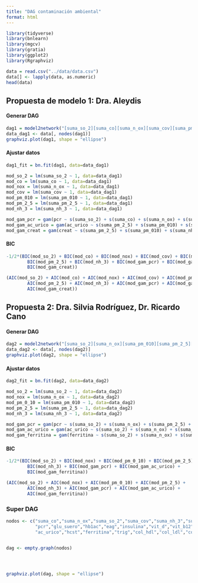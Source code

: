 ```yaml
---
title: "DAG contaminación ambiental"
format: html
---
```


```r
library(tidyverse)
library(bnlearn)
library(mgcv)
library(gratia)
library(ggplot2)
library(Rgraphviz)

data = read.csv("../data/data.csv")
data[] <- lapply(data, as.numeric)
head(data)
```

## Propuesta de modelo 1: Dra. Aleydis

#### Generar DAG

```r
dag1 = model2network("[suma_so_2][suma_co][suma_n_ox][suma_cov][suma_pm_010][suma_pm_2_5][suma_nh_3][pcr|suma_so_2:suma_co:suma_n_ox:suma_cov:suma_pm_010:suma_pm_2_5:suma_nh_3][ac_urico|suma_pm_2_5:suma_pm_010:suma_nh_3][creat|suma_pm_2_5:suma_pm_010:suma_nh_3]")
data_dag1 <- data[, nodes(dag1)]
graphviz.plot(dag1, shape = "ellipse")
```

#### Ajustar datos

```r
dag1_fit = bn.fit(dag1, data=data_dag1)

mod_so_2 = lm(suma_so_2 ~ 1, data=data_dag1)
mod_co = lm(suma_co ~ 1, data=data_dag1)
mod_nox = lm(suma_n_ox ~ 1, data=data_dag1)
mod_cov = lm(suma_cov ~ 1, data=data_dag1)
mod_pm_010 = lm(suma_pm_010 ~ 1, data=data_dag1)
mod_pm_2_5 = lm(suma_pm_2_5 ~ 1, data=data_dag1)
mod_nh_3 = lm(suma_nh_3 ~ 1, data=data_dag1)

mod_gam_pcr = gam(pcr ~ s(suma_so_2) + s(suma_co) + s(suma_n_ox) + s(suma_cov) + s(suma_pm_2_5) + s(suma_pm_010) + s(suma_nh_3), data=data_dag1, method="REML")
mod_gam_ac_urico = gam(ac_urico ~ s(suma_pm_2_5) + s(suma_pm_010) + s(suma_nh_3), data=data_dag1, method="REML")
mod_gam_creat = gam(creat ~ s(suma_pm_2_5) + s(suma_pm_010) + s(suma_nh_3), data=data_dag1, method="REML")
```

#### BIC

```r
-1/2*(BIC(mod_so_2) + BIC(mod_co) + BIC(mod_nox) + BIC(mod_cov) + BIC(mod_pm_010) +
        BIC(mod_pm_2_5) + BIC(mod_nh_3) + BIC(mod_gam_pcr) + BIC(mod_gam_ac_urico) +
        BIC(mod_gam_creat))
```
```r
(AIC(mod_so_2) + AIC(mod_co) + AIC(mod_nox) + AIC(mod_cov) + AIC(mod_pm_010) +
        AIC(mod_pm_2_5) + AIC(mod_nh_3) + AIC(mod_gam_pcr) + AIC(mod_gam_ac_urico) +
        AIC(mod_gam_creat))
```

## Propuesta 2: Dra. Silvia Rodríguez, Dr. Ricardo Cano

#### Generar DAG

```r
dag2 = model2network("[suma_so_2][suma_n_ox][suma_pm_010][suma_pm_2_5][suma_nh_3][edad][pcr|suma_so_2:suma_n_ox:suma_pm_010:suma_pm_2_5:suma_nh_3:edad][ac_urico|suma_so_2:suma_n_ox:suma_pm_010:suma_pm_2_5:suma_nh_3:edad][ferritina|suma_so_2:suma_n_ox:suma_pm_010:suma_pm_2_5:suma_nh_3:edad]")
data_dag2 <- data[, nodes(dag2)]
graphviz.plot(dag2, shape = "ellipse")
```

#### Ajustar datos

```r
dag2_fit = bn.fit(dag2, data=data_dag2)

mod_so_2 = lm(suma_so_2 ~ 1, data=data_dag2)
mod_nox = lm(suma_n_ox ~ 1, data=data_dag2)
mod_pm_0_10 = lm(suma_pm_010 ~ 1, data=data_dag2)
mod_pm_2_5 = lm(suma_pm_2_5 ~ 1, data=data_dag2)
mod_nh_3 = lm(suma_nh_3 ~ 1, data=data_dag2)

mod_gam_pcr = gam(pcr ~ s(suma_so_2) + s(suma_n_ox) + s(suma_pm_2_5) + s(suma_pm_010) + s(suma_nh_3), data=data, method="REML")
mod_gam_ac_urico = gam(ac_urico ~ s(suma_so_2) + s(suma_n_ox) + s(suma_pm_2_5) + s(suma_pm_010) + s(suma_nh_3), data=data_dag2, method="REML")
mod_gam_ferritina = gam(ferritina ~ s(suma_so_2) + s(suma_n_ox) + s(suma_pm_2_5) + s(suma_pm_010) + s(suma_nh_3), data=data_dag2, method="REML")
```

#### BIC

```r
-1/2*(BIC(mod_so_2) + BIC(mod_nox) + BIC(mod_pm_0_10) + BIC(mod_pm_2_5) +
        BIC(mod_nh_3) + BIC(mod_gam_pcr) + BIC(mod_gam_ac_urico) +
        BIC(mod_gam_ferritina))
```

```r
(AIC(mod_so_2) + AIC(mod_nox) + AIC(mod_pm_0_10) + AIC(mod_pm_2_5) +
        AIC(mod_nh_3) + AIC(mod_gam_pcr) + AIC(mod_gam_ac_urico) +
        AIC(mod_gam_ferritina))
```


### Super DAG
```r
nodos <- c("suma_co","suma_n_ox","suma_so_2","suma_cov","suma_nh_3","suma_pm_010","suma_pm_2_5",
           "pcr","glu_suero","hb1ac","eag","insulina","vit_d","vit_b12","creat",
           "ac_urico","hcst","ferritina","trig","col_hdl","col_ldl","colest","albu")


dag <- empty.graph(nodos)




graphviz.plot(dag, shape = "ellipse")
```